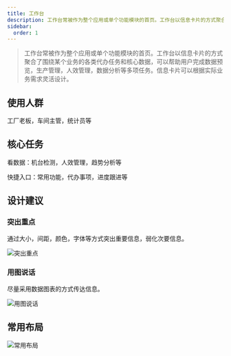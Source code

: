 ```yaml
---
title: 工作台
description: 工作台常被作为整个应用或单个功能模块的首页。工作台以信息卡片的方式聚合了围绕某个业务的各类代办任务和核心数据，可以帮助用户完成数据预览，生产管理，人效管理，数据分析等多项任务。信息卡片可以根据实际业务需求灵活设计
sidebar:
  order: 1
---
```



> 工作台常被作为整个应用或单个功能模块的首页。工作台以信息卡片的方式聚合了围绕某个业务的各类代办任务和核心数据，可以帮助用户完成数据预览，生产管理，人效管理，数据分析等多项任务。信息卡片可以根据实际业务需求灵活设计。

## 使用人群

工厂老板，车间主管，统计员等

## 核心任务

看数据：机台检测，人效管理，趋势分析等

快捷入口：常用功能，代办事项，进度跟进等

## 设计建议

### 突出重点

通过大小，间距，颜色，字体等方式突出重要信息，弱化次要信息。

![突出重点](/images/templates/dashboard/编组9.png)

### 用图说话

尽量采用数据图表的方式传达信息。

![用图说话](/images/templates/dashboard/编组10.png)

## 常用布局

![常用布局](/images/templates/dashboard/编组11.png)

<Comments client:only="react" />